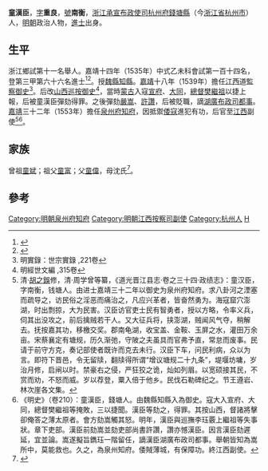 {{Otheruses|other=名为童汉臣的其他人物|童承叙}}
{{明清人物信息框
| 姓名 = 童漢臣
| 原名 =
| 圖片名稱= 
| 圖片大小 =
| 圖片說明 = 
| 最高職務 =
| 國家 = 大明 
| 爵位 =
| 籍貫 = 浙江杭州府錢塘縣
| 族裔 = 
| 字號 = 
| 諡號 =
| 出生日期 = 生年不詳
| 出生地點 = <!---浙江杭州府錢塘縣--->
| 逝世日期 = 卒年不詳 
| 逝世地點 =
| 墓葬 =
| 配偶 = 
| 親屬 = 
| 出身 =
* 嘉靖十四年乙未科同進士出身
| 經歷 =
| 著作 =  
}}
'''童漢臣'''，[[表字|字]]'''重良'''，[[號|號]]'''南衡'''，[[浙江承宣布政使司|浙江承宣布政使司]][[杭州府|杭州府]][[錢塘縣|錢塘縣]]（今[[浙江省|浙江省]][[杭州市|杭州市]]）人，[[明朝|明朝]]政治人物，[[進士|進士]]出身。

== 生平 ==
浙江鄉試第十一名舉人。嘉靖十四年（1535年）中式乙未科會試第一百十四名，登第三甲第六十六名進士<ref>{{Cite book|title=《皇明贡举考》卷五|author=[[张朝瑞|张朝瑞]]|publisher=《续修四库全书》史部第828册|year=|isbn=|location=|pages=}}</ref><ref>{{Cite book|title=贡举志五种 上|author=鲁小俊，江俊伟著|publisher=武汉大学出版社|year=2009|isbn=978-7-307-07043-1|location=武汉|pages=}}</ref>。授[[魏縣|魏縣]][[知縣|知縣]]。[[嘉靖|嘉靖]]十八年（1539年）擔任[[江西|江西]]道[[監察御史|監察御史]]<ref>明實錄：世宗實錄 ,221卷</ref>。后改[[山西|山西]][[巡按御史|巡按御史]]<ref>明經世文編 ,315卷</ref>，當時[[蒙古|蒙古]]入寇[[宣府|宣府]]、[[大同市|大同]]，[[總督|總督]][[樊繼祖|樊繼祖]]以捷上報，后被童漢臣彈劾得罪。之後彈劾[[嚴嵩|嚴嵩]]、[[許讚|許讚]]，后被貶職，謫[[湖廣|湖廣]][[布政司|布政司]][[都事|都事]]。[[嘉靖|嘉靖]]三十二年（1553年）擔任[[泉州府|泉州府]][[知府|知府]]，因抵禦[[倭寇|倭寇]]進犯有功，后官至[[江西|江西]]副使<ref>清·[[胡之鋘|胡之鋘]]修，清·周学曾等纂，《道光晋江县志·卷之三十四·政绩志》：童汉臣，字南衡，钱塘人。由进士嘉靖三十二年以御史为泉州府知府。求八卦河之湮塞而疏导之，访民俗之淫恶而痛治之，凡应兴革者，皆奋然勇为。海寇窟穴澎湖，时出剽掠，大为民害。汉臣访官吏士民有智勇者，授以方略，令率义兵，伺其出没攻之，前后擒贼若干人。又大征兵将，挟澎湖，贼闻风气夺，稍解去。抚按嘉其功，移檄交奖。郡南龟湖，收宝盖、金鞍、玉屏之水，灌田万余亩。宋蔡襄定有塘规，历久渐弛，守陂之夫虽具而官弗予直，常怠而废事。民请于前守方克，奏记部使者既许而克去未行。汉臣下车，问民利病，众以为言。即符下晋邑，令无留牍，翻牍得所谓“增议塘规二十九条”，堤堰坊墉，岁治月修，启闸以时。禁豪右之侵，严狂狡之诡，灿如列眉。以宽硕接其民，不赏而劝，不怒而威。岁以荐登，粟入倍于他乡。民伐石勒碑纪之。节王遵岩、林次崖各文集。</ref><ref>《明史》（卷210）：童漢臣，錢塘人。由魏縣知縣入為御史。寇大入宣府、大同，總督樊繼祖等掩敗，三以捷聞。漢臣等劾之，得罪。其按山西，督諸將擊卻俺答之薄太原者。會方劾嵩觸其怒。明年，漢臣與巡撫李珏覈上繼祖等失事狀。章下吏部。漢臣前劾嵩並劾吏部尚書許讚，讚亦憾漢臣。因言漢臣劾遲延，宜並論。嵩遂擬旨鐫珏一階留任，謫漢臣湖廣布政司都事。舉朝皆知為嵩所中，莫能救也。久之，為泉州知府。倭賊薄城，有保障功。終江西副使。</ref>。

== 家族 ==
曾祖[[童斌|童斌]]；祖父[[童富|童富]]；父[[童偉|童偉]]，母沈氏<ref>{{Cite book|title=天一阁藏明代科举录选刊 登科录 点校本|author=龚延明主编|publisher=宁波出版社|year=2016|isbn=978-7-5526-2320-8|location=宁波|pages=|quote=《天一閣藏明代科舉錄選刊.登科錄》之《嘉靖十四年乙未科進士登科錄》}}</ref>。

==參考==
{{reflist}}

{{start box}}
{{s-off}}
{{succession box|[[方克|方克]]|[[熊汝达|熊汝达]]|[[泉州府|泉州府]][[知府|知府]]|嘉靖三十二年 - 嘉靖三十五年}}
{{end box}}
{{嘉靖十四年乙未科殿試金榜}}

{{DEFAULTSORT:}}
[[Category:明朝泉州府知府|Category:明朝泉州府知府]]
[[Category:明朝江西按察司副使|Category:明朝江西按察司副使]]
[[Category:杭州人|Category:杭州人]]
[[Category:童姓|H]]